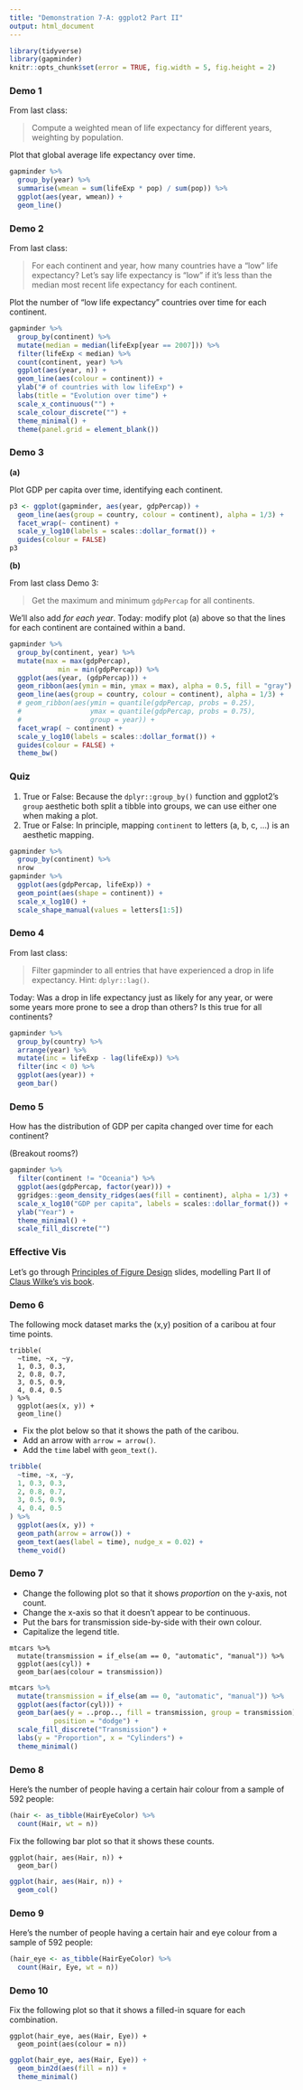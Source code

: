 ```yaml
---
title: "Demonstration 7-A: ggplot2 Part II"
output: html_document
---
```


```r
library(tidyverse)
library(gapminder)
knitr::opts_chunk$set(error = TRUE, fig.width = 5, fig.height = 2)
```


### Demo 1

From last class:

> Compute a weighted mean of life expectancy for different years, weighting by population.

Plot that global average life expectancy over time.

```r
gapminder %>% 
  group_by(year) %>% 
  summarise(wmean = sum(lifeExp * pop) / sum(pop)) %>% 
  ggplot(aes(year, wmean)) +
  geom_line()
```

### Demo 2

From last class:

> For each continent and year, how many countries have a "low" life expectancy? Let’s say life expectancy is "low" if it’s less than the median most recent life expectancy for each continent.

Plot the number of "low life expectancy" countries over time for each continent. 

```r
gapminder %>% 
  group_by(continent) %>% 
  mutate(median = median(lifeExp[year == 2007])) %>% 
  filter(lifeExp < median) %>% 
  count(continent, year) %>% 
  ggplot(aes(year, n)) +
  geom_line(aes(colour = continent)) +
  ylab("# of countries with low lifeExp") +
  labs(title = "Evolution over time") +
  scale_x_continuous("") +
  scale_colour_discrete("") +
  theme_minimal() +
  theme(panel.grid = element_blank())
```


### Demo 3

**(a)**

Plot GDP per capita over time, identifying each continent. 

```r
p3 <- ggplot(gapminder, aes(year, gdpPercap)) +
  geom_line(aes(group = country, colour = continent), alpha = 1/3) +
  facet_wrap(~ continent) +
  scale_y_log10(labels = scales::dollar_format()) +
  guides(colour = FALSE)
p3
```


**(b)**

From last class Demo 3:

> Get the maximum and minimum `gdpPercap` for all continents.

We'll also add _for each year_.  Today: modify plot (a) above so that the lines for each continent are contained within a band.

```r
gapminder %>% 
  group_by(continent, year) %>% 
  mutate(max = max(gdpPercap),
            min = min(gdpPercap)) %>% 
  ggplot(aes(year, (gdpPercap))) +
  geom_ribbon(aes(ymin = min, ymax = max), alpha = 0.5, fill = "gray") +
  geom_line(aes(group = country, colour = continent), alpha = 1/3) +
  # geom_ribbon(aes(ymin = quantile(gdpPercap, probs = 0.25),
  #                 ymax = quantile(gdpPercap, probs = 0.75),
  #                 group = year)) +
  facet_wrap( ~ continent) +
  scale_y_log10(labels = scales::dollar_format()) +
  guides(colour = FALSE) +
  theme_bw()
```


### Quiz

1. True or False: Because the `dplyr::group_by()` function and ggplot2's `group` aesthetic both split a tibble into groups, we can use either one when making a plot. 
2. True or False: In principle, mapping `continent` to letters (a, b, c, ...) is an aesthetic mapping.

```r
gapminder %>% 
  group_by(continent) %>% 
  nrow
gapminder %>% 
  ggplot(aes(gdpPercap, lifeExp)) +
  geom_point(aes(shape = continent)) +
  scale_x_log10() +
  scale_shape_manual(values = letters[1:5])
```


### Demo 4

From last class:

> Filter gapminder to all entries that have experienced a drop in life expectancy. Hint: `dplyr::lag()`.

Today: Was a drop in life expectancy just as likely for any year, or were some years more prone to see a drop than others? Is this true for all continents?

```r
gapminder %>% 
  group_by(country) %>% 
  arrange(year) %>% 
  mutate(inc = lifeExp - lag(lifeExp)) %>% 
  filter(inc < 0) %>% 
  ggplot(aes(year)) +
  geom_bar()
```


### Demo 5

How has the distribution of GDP per capita changed over time for each continent?

(Breakout rooms?)

```r
gapminder %>% 
  filter(continent != "Oceania") %>% 
  ggplot(aes(gdpPercap, factor(year))) +
  ggridges::geom_density_ridges(aes(fill = continent), alpha = 1/3) +
  scale_x_log10("GDP per capita", labels = scales::dollar_format()) +
  ylab("Year") +
  theme_minimal() +
  scale_fill_discrete("")
```


### Effective Vis

Let's go through [Principles of Figure Design](https://vincenzocoia.com/communicating_data/#28) slides, modelling Part II of [Claus Wilke's vis book](https://clauswilke.com/dataviz/).

### Demo 6

The following mock dataset marks the (x,y) position of a caribou at four time points. 

```
tribble(
  ~time, ~x, ~y,
  1, 0.3, 0.3,
  2, 0.8, 0.7,
  3, 0.5, 0.9,
  4, 0.4, 0.5
) %>% 
  ggplot(aes(x, y)) + 
  geom_line()
```

- Fix the plot below so that it shows the path of the caribou. 
- Add an arrow with `arrow = arrow()`.
- Add the `time` label with `geom_text()`.

```r
tribble(
  ~time, ~x, ~y,
  1, 0.3, 0.3,
  2, 0.8, 0.7,
  3, 0.5, 0.9,
  4, 0.4, 0.5
) %>% 
  ggplot(aes(x, y)) + 
  geom_path(arrow = arrow()) +
  geom_text(aes(label = time), nudge_x = 0.02) +
  theme_void()
```

### Demo 7

- Change the following plot so that it shows _proportion_ on the y-axis, not count.
- Change the x-axis so that it doesn't appear to be continuous.
- Put the bars for transmission side-by-side with their own colour.
- Capitalize the legend title.

```
mtcars %>% 
  mutate(transmission = if_else(am == 0, "automatic", "manual")) %>% 
  ggplot(aes(cyl)) +
  geom_bar(aes(colour = transmission))
```

```r
mtcars %>% 
  mutate(transmission = if_else(am == 0, "automatic", "manual")) %>% 
  ggplot(aes(factor(cyl))) +
  geom_bar(aes(y = ..prop.., fill = transmission, group = transmission), 
           position = "dodge") +
  scale_fill_discrete("Transmission") +
  labs(y = "Proportion", x = "Cylinders") +
  theme_minimal()
```

### Demo 8

Here's the number of people having a certain hair colour from a sample of 592 people:

```r
(hair <- as_tibble(HairEyeColor) %>% 
  count(Hair, wt = n))
```

Fix the following bar plot so that it shows these counts.

```
ggplot(hair, aes(Hair, n)) +
  geom_bar()
```

```r
ggplot(hair, aes(Hair, n)) +
  geom_col()
```

### Demo 9

Here's the number of people having a certain hair and eye colour from a sample of 592 people:

```r
(hair_eye <- as_tibble(HairEyeColor) %>% 
  count(Hair, Eye, wt = n))
```

### Demo 10
 
Fix the following plot so that it shows a filled-in square for each combination. 

```
ggplot(hair_eye, aes(Hair, Eye)) +
  geom_point(aes(colour = n))
```

```r
ggplot(hair_eye, aes(Hair, Eye)) +
  geom_bin2d(aes(fill = n)) +
  theme_minimal()
```

